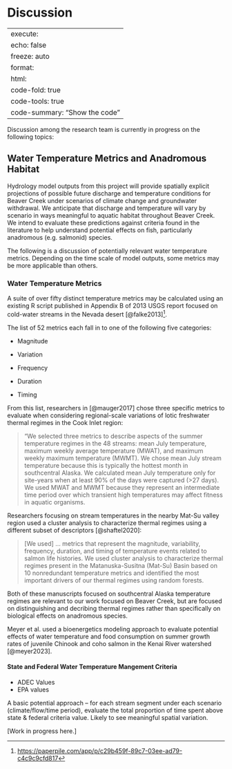 # Discussion

---
execute:
  echo: false
  freeze: auto
format:
  html:
    code-fold: true
    code-tools: true
    code-summary: "Show the code"
---

Discussion among the research team is currently in progress on the following topics:

## Water Temperature Metrics and Anadromous Habitat

Hydrology model outputs from this project will provide spatially explicit projections of possible future discharge and temperature conditions for Beaver Creek under scenarios of climate change and groundwater withdrawal. We anticipate that discharge and temperature will vary by scenario in ways meaningful to aquatic habitat throughout Beaver Creek. We intend to evaluate these predictions against criteria found in the literature to help understand potential effects on fish, particularly anadromous (e.g. salmonid) species.

The following is a discussion of potentially relevant water temperature metrics. Depending on the time scale of model outputs, some metrics may be more applicable than others.

### Water Temperature Metrics

A suite of over fifty distinct temperature metrics may be calculated using an existing R script published in Appendix B of 2013 USGS report focused on cold-water streams in the Nevada desert [@falke2013][^discussion-1].

[^discussion-1]: <https://paperpile.com/app/p/c29b459f-89c7-03ee-ad79-c4c9c9cfd817>

The list of 52 metrics each fall in to one of the following five categories:

-   Magnitude

-   Variation

-   Frequency

-   Duration

-   Timing

From this list, researchers in [@mauger2017] chose three specific metrics to evaluate when considering regional-scale variations of lotic freshwater thermal regimes in the Cook Inlet region:

> "We selected three metrics to describe aspects of the summer temperature regimes in the 48 streams: mean July temperature, maximum weekly average temperature (MWAT), and maximum weekly maximum temperature (MWMT). We chose mean July stream temperature because this is typically the hottest month in southcentral Alaska. We calculated mean July temperature only for site-years when at least 90% of the days were captured (\>27 days). We used MWAT and MWMT because they represent an intermediate time period over which transient high temperatures may affect fitness in aquatic organisms.

Researchers focusing on stream temperatures in the nearby Mat-Su valley region used a cluster analysis to characterize thermal regimes using a different subset of descriptors [@shaftel2020]:

> \[We used\] ... metrics that represent the magnitude, variability, frequency, duration, and timing of temperature events related to salmon life histories. We used cluster analysis to characterize thermal regimes present in the Matanuska-Susitna (Mat-Su) Basin based on 10 nonredundant temperature metrics and identified the most important drivers of our thermal regimes using random forests.

Both of these manuscripts focused on southcentral Alaska temperature regimes are relevant to our work focused on Beaver Creek, but are focused on distinguishing and decribing thermal regimes rather than specifically on biological effects on anadromous species.

Meyer et al. used a bioenergetics modeling approach to evaluate potential effects of water temperature and food consumption on summer growth rates of juvenile Chinook and coho salmon in the Kenai River watershed [@meyer2023].

#### State and Federal Water Temperature Mangement Criteria

-   ADEC Values
-   EPA values

A basic potential approach -- for each stream segment under each scenario (climate/flow/time period), evaluate the total proportion of time spent above state & federal criteria value. Likely to see meaningful spatial variation.

[Work in progress here.]
